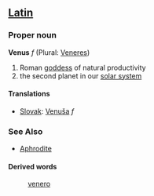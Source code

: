 ==[[Latin]]==
===Proper noun===
'''Venus''' ''f'' (Plural: [[Veneres]])

# Roman [[goddess]] of natural productivity
# the second planet in our [[solar system]]

==== Translations ====
*[[Slovak]]: [[Venuša]] ''f''

=== See Also ===
* [[Aphrodite]]

====Derived words====
: [[venero]]